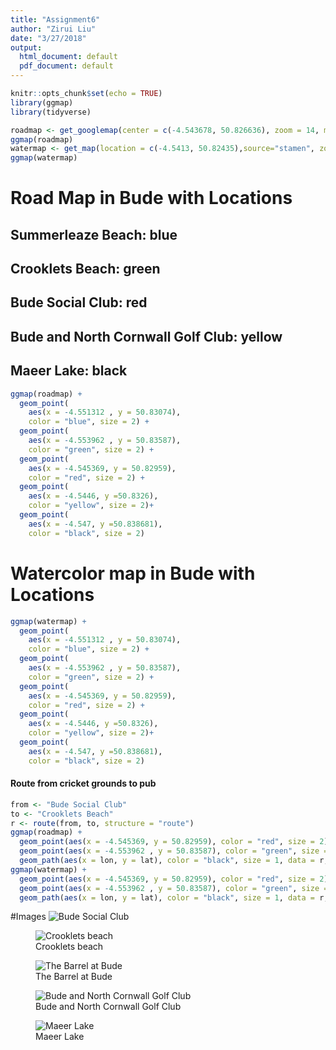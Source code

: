 ```yaml
---
title: "Assignment6"
author: "Zirui Liu"
date: "3/27/2018"
output:
  html_document: default
  pdf_document: default
---
```


```r
knitr::opts_chunk$set(echo = TRUE)
library(ggmap)
library(tidyverse)
```


```r
roadmap <- get_googlemap(center = c(-4.543678, 50.826636), zoom = 14, maptype = "roadmap")
ggmap(roadmap)
watermap <- get_map(location = c(-4.5413, 50.82435),source="stamen", zoom = 14, maptype = "watercolor")
ggmap(watermap)
```

# Road Map in Bude with Locations
## Summerleaze Beach: blue
## Crooklets Beach: green
## Bude Social Club: red
## Bude and North Cornwall Golf Club: yellow
## Maeer Lake: black

```r
ggmap(roadmap) +
  geom_point(
    aes(x = -4.551312 , y = 50.83074),
    color = "blue", size = 2) +
  geom_point(
    aes(x = -4.553962 , y = 50.83587),
    color = "green", size = 2) +
  geom_point(
    aes(x = -4.545369, y = 50.82959),
    color = "red", size = 2) +
  geom_point(
    aes(x = -4.5446, y =50.8326),
    color = "yellow", size = 2)+
  geom_point(
    aes(x = -4.547, y =50.838681),
    color = "black", size = 2)
```


# Watercolor map in Bude with Locations
```r
ggmap(watermap) +
  geom_point(
    aes(x = -4.551312 , y = 50.83074),
    color = "blue", size = 2) +
  geom_point(
    aes(x = -4.553962 , y = 50.83587),
    color = "green", size = 2) +
  geom_point(
    aes(x = -4.545369, y = 50.82959),
    color = "red", size = 2) +
  geom_point(
    aes(x = -4.5446, y =50.8326),
    color = "yellow", size = 2)+
  geom_point(
    aes(x = -4.547, y =50.838681),
    color = "black", size = 2)
```
 
#### Route from cricket grounds to pub
```r
from <- "Bude Social Club"
to <- "Crooklets Beach"
r <- route(from, to, structure = "route")
ggmap(roadmap) + 
  geom_point(aes(x = -4.545369, y = 50.82959), color = "red", size = 2) +
  geom_point(aes(x = -4.553962 , y = 50.83587), color = "green", size = 2) +
  geom_path(aes(x = lon, y = lat), color = "black", size = 1, data = r, lineend = "round")
ggmap(watermap) + 
  geom_point(aes(x = -4.545369, y = 50.82959), color = "red", size = 2) +
  geom_point(aes(x = -4.553962 , y = 50.83587), color = "green", size = 2) +
  geom_path(aes(x = lon, y = lat), color = "black", size = 1, data = r, lineend = "round")
```


#Images
![Bude Social Club](Bude Social Club.jpg)

![Crooklets beach](Crooklets beach.jpg)

![The Barrel at Bude](The Barrel at Bude.jpeg)

![Bude and North Cornwall Golf Club](golf.jpg)



![Maeer Lake](maer lake.jpeg)




